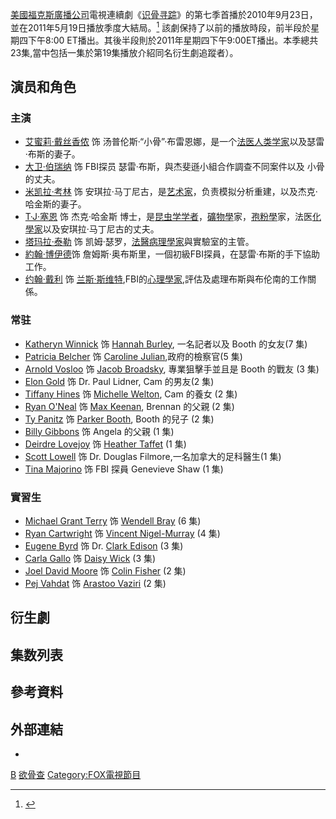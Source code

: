 {{noteTA
|T=zh-hans:识骨寻踪(第六季); zh-tw:尋骨線索(第六季); zh-hk:欲骨查(Ⅵ);
|1=zh-hans:识骨寻踪; zh-tw:尋骨線索; zh-hk:欲骨查;
}}

{{Infobox television season
 |season_name = 《识骨寻踪》第六季
 |eng_name = {{lang|en|''Bones'' (Season 6)}}
 |image = 
 |caption =  第六季 DVD 封面 
 |bgcolour = #72b3c5
 |fgcolour = #ffffff
 |region_1 = {{Start date|2011|10|11}}
 |region_2 = {{Start date|2011|10|17}}
 |region_4 = {{Start date|2011|11|9}}
 |region_A = {{Start date|2011|10|11}}
 |region_B = {{Start date|2011|10|17}}
 |country = 美国
 |network = [[福克斯广播公司|福克斯广播公司]]
 |first_aired = {{Start date|2010|9|23}}
 |last_aired = {{End date|2011|5|19}}
 |num_episodes = 23
 |prev_season = [[识骨寻踪_(第五季)|第五季]]
 |next_season = [[识骨寻踪_(第七季)|第七季]]
 |episode_list = [[识骨寻踪集数列表|识骨寻踪集数列表]]
}}

[[美國|美國]][[福克斯廣播公司|福克斯廣播公司]]電視連續劇《[[识骨寻踪|识骨寻踪]]》的第七季首播於2010年9月23日，並在2011年5月19日播放季度大結局。<ref>{{cite press|url= http://www.thefutoncritic.com/news/2010/07/13/fox-announces-fall-premiere-dates-for-the-2010-2011-season/20100713fox01/ | title = Fox Announces Fall Premiere Dates For 2010–2011 Season | publisher = Fox | accessdate = July 13, 2010 | date = July 13, 2010}}</ref> 該劇保持了以前的播放時段，前半段於星期四下午8:00 ET播出。其後半段則於2011年星期四下午9:00ET播出。本季總共23集,當中包括一集於第19集播放介紹同名衍生劇追蹤者{{lang-en|'''''The Finder'''''}}）。

== 演员和角色 ==

=== 主演 ===
*[[艾蜜莉·戴丝香侬|艾蜜莉·戴丝香侬]] 饰 汤普伦斯·“小骨”·布雷恩娜，是一个[[法医人类学|法医人类学家]]以及瑟雷·布斯的妻子。
*[[大卫·伯瑞纳|大卫·伯瑞纳]] 饰 FBI探员 瑟雷·布斯，與杰斐遜小組合作調查不同案件以及 小骨 的丈夫。
*[[米凯拉·考林|米凯拉·考林]] 饰 安琪拉·马丁尼古，是[[艺术家|艺术家]]，负责模拟分析重建，以及杰克·哈金斯的妻子。
*[[T·J·塞恩|T·J·塞恩]] 饰 杰克·哈金斯 博士，是[[昆虫学|昆虫学学者]]，[[礦物學|礦物學]]家，[[孢粉學|孢粉學]]家，法医[[化學家|化學家]]以及安琪拉·马丁尼古的丈夫。
*[[塔玛拉·泰勒|塔玛拉·泰勒]] 饰 凯姆·瑟罗，[[法醫病理學|法醫病理學家]]與實驗室的主管。
*[[約翰·博伊德|約翰·博伊德]]饰 詹姆斯·奥布斯里，一個初級FBI探員，在瑟雷·布斯的手下協助工作。
*[[约翰·戴利|约翰·戴利]] 饰 [[兰斯·斯维特|兰斯·斯维特]],FBI的[[心理學家|心理學家]],評估及處理布斯與布伦南的工作關係。

=== 常驻 ===
*[[Katheryn_Winnick|Katheryn Winnick]] 饰 [[List_of_Bones_characters#Hannah_Burley|Hannah Burley]], 一名記者以及 Booth 的女友(7 集)
*[[Patricia_Belcher|Patricia Belcher]] 饰 [[List_of_Bones_characters#Caroline_Julian|Caroline Julian]],政府的檢察官(5 集)
*[[Arnold_Vosloo|Arnold Vosloo]] 饰 [[List_of_Bones_characters#Jacob_Broadsky|Jacob Broadsky]], 專業狙擊手並且是 Booth 的戰友 (3 集)
*[[Elon_Gold|Elon Gold]] 饰 Dr. Paul Lidner, Cam 的男友(2 集)
*[[Tiffany_Hines|Tiffany Hines]] 饰 [[List_of_Bones_characters#Michelle_Welton|Michelle Welton]], Cam 的養女 (2 集)
*[[Ryan_O'Neal|Ryan O'Neal]] 饰 [[List_of_Bones_characters#Matthew_Brennan_/_Max_Keenan|Max Keenan]], Brennan 的父親 (2 集)
*[[Ty_Panitz|Ty Panitz]] 饰 [[List_of_Bones_characters#Parker_Booth|Parker Booth]], Booth 的兒子 (2 集)
*[[Billy_Gibbons|Billy Gibbons]] 饰 Angela 的父親 (1 集)
*[[Deirdre_Lovejoy|Deirdre Lovejoy]] 饰 [[List_of_Bones_characters#The_Grave_Digger|Heather Taffet]] (1 集)
*[[Scott_Lowell|Scott Lowell]] 饰 Dr. Douglas Filmore,一名加拿大的足科醫生(1 集)
*[[Tina_Majorino|Tina Majorino]] 饰 FBI 探員 Genevieve Shaw (1 集)

=== 實習生 ===
*[[Michael_Grant_Terry|Michael Grant Terry]] 饰 [[List_of_Bones_characters#Wendell_Bray|Wendell Bray]] (6 集)
*[[Ryan_Cartwright|Ryan Cartwright]] 饰 [[List_of_Bones_characters#Vincent_Nigel-Murray|Vincent Nigel-Murray]] (4 集)
*[[Eugene_Byrd|Eugene Byrd]] 饰 Dr. [[List_of_Bones_characters#Clark_Edison|Clark Edison]] (3 集)
*[[Carla_Gallo|Carla Gallo]] 饰 [[List_of_Bones_characters#Daisy_Wick|Daisy Wick]] (3 集)
*[[Joel_David_Moore|Joel David Moore]] 饰 [[List_of_Bones_characters#Colin_Fisher|Colin Fisher]] (2 集)
*[[Pej_Vahdat|Pej Vahdat]] 饰 [[List_of_Bones_characters#Arastoo_Vaziri|Arastoo Vaziri]] (2 集)

== 衍生劇 ==
{{Main|The Finder (U.S. TV series)|l1=The Finder}}

== 集数列表 ==
== 參考資料 ==

== 外部連結  ==
* {{官方網站|http://www.fox.com/bones/}}

{{识骨寻踪}}

[[Category:美國電視劇各集列表|B]]
[[Category:無綫電視外購劇集|欲骨查]]
[[Category:FOX電視節目|Category:FOX電視節目]]